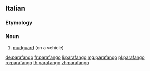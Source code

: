 ==Italian==

===Etymology===
{{prefix|para|fango|lang=it}}

===Noun===
{{it-noun||m||parafanghi}}

# [[mudguard]] (on a vehicle)

[[de:parafango]]
[[fr:parafango]]
[[li:parafango]]
[[mg:parafango]]
[[pl:parafango]]
[[ro:parafango]]
[[th:parafango]]
[[zh:parafango]]